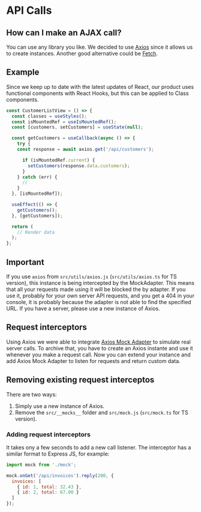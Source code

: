 # API Calls
## How can I make an AJAX call?
You can use any library you like. We decided to use <a target="_blank" href="https://github.com/axios/axios">Axios</a> since it allows us to create instances. Another good alternative could be <a target="_blank" href="https://github.com/andris9/fetch">Fetch</a>.
## Example
Since we keep up to date with the latest updates of React, our product uses functional components with React Hooks, but this can be applied to Class components.
```jsx
const CustomerListView = () => {
  const classes = useStyles();
  const isMountedRef = useIsMountedRef();
  const [customers, setCustomers] = useState(null);

  const getCustomers = useCallback(async () => {
    try {
    const response = await axios.get('/api/customers');

      if (isMountedRef.current) {
        setCustomers(response.data.customers);
      }
    } catch (err) {
      //
    }
  }, [isMountedRef]);

  useEffect(() => {
    getCustomers();
  }, [getCustomers]);

  return (
    // Render data
  );
};
```
## Important
If you use `axios` from `src/utils/axios.js` (`src/utils/axios.ts` for TS version), this instance is being intercepted by the MockAdapter. This means that all your requests made using it will be blocked the by adapter. If you use it, probably for your own server API requests, and you get a 404 in your console, it is probably because the adapter is not able to find the specified URL. If you have a server, please use a new instance of Axios.
## Request interceptors
Using Axios we were able to integrate <a target="_blank" href="https://github.com/ctimmerm/axios-mock-adapter">Axios Mock Adapter</a> to simulate real server calls. To archive that, you have to create an Axios instante and use it whenever you make a request call. Now you can extend your instance and add Axios Mock Adapter to listen for requests and return custom data.
## Removing existing request interceptos
There are two ways:
1. Simply use a new instance of Axios.
2. Remove the `src/__mocks__` folder and `src/mock.js` (`src/mock.ts` for TS version).
### Adding request interceptors
It takes ony a few seconds to add a new call listener. The interceptor has a similar format to Express JS, for example:
```js
import mock from './mock';

mock.onGet('/api/invoices').reply(200, {
  invoices: [
    { id: 1, total: 32.43 },
    { id: 2, total: 67.00 }
  ]
});
```
